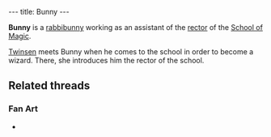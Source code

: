 ---
title: Bunny
---

{{twinsunica import}}{{Infobox Character
 |image=Bunny.jpg
 |race=Rabbibunny
 |gender=Female
 |size=average
 |age=Adult
 |magical=no
 |lba1=
 |lba2=
 |alignment=neutral
 |occupation=
 |requires=
 |amount=
 |fam1=
 |fam2=
 |planet=
 |island=
 |building=
}}

'''Bunny''' is a [[rabbibunny]] working as an assistant of the [[Rector of the School of Magic|rector]] of the [[School of Magic]].

[[Twinsen]] meets Bunny when he comes to the school in order to become a wizard. There, she introduces him the rector of the school.

==Related threads==
===Fan Art===
* {{post|id=271795|title=Edited Film Pictures}}

<!-- remove these category links when they're all automated by categorizers...
[[Category:Desert Island inhabitants]] -->